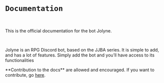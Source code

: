 
# `Documentation`

<br />
<p>This is the official documentation for the bot Jolyne.</p><br/>
<p>Jolyne is an RPG Discord bot, based on the JJBA series. It is simple to add, and has a lot of features. Simply add the bot and you’ll have access to its functionalities</p>

<Callout emoji="👾">
  **Contribution to the docs** are allowed and encouraged. If you want to contribute, go <a className="text-rare" href="https://github.com/Jolyne-Developers/jolyne-website">here</a>.
</Callout>